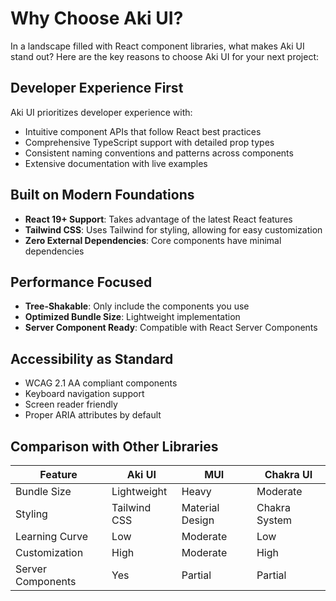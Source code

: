
<Meta title="Documentation/Why Aki UI" />

# Why Choose Aki UI?

In a landscape filled with React component libraries, what makes Aki UI stand out? Here are the key reasons to choose Aki UI for your next project:

## Developer Experience First

Aki UI prioritizes developer experience with:
- Intuitive component APIs that follow React best practices
- Comprehensive TypeScript support with detailed prop types
- Consistent naming conventions and patterns across components
- Extensive documentation with live examples

## Built on Modern Foundations

- **React 19+ Support**: Takes advantage of the latest React features
- **Tailwind CSS**: Uses Tailwind for styling, allowing for easy customization
- **Zero External Dependencies**: Core components have minimal dependencies

## Performance Focused

- **Tree-Shakable**: Only include the components you use
- **Optimized Bundle Size**: Lightweight implementation
- **Server Component Ready**: Compatible with React Server Components

## Accessibility as Standard

- WCAG 2.1 AA compliant components
- Keyboard navigation support
- Screen reader friendly
- Proper ARIA attributes by default

## Comparison with Other Libraries

| Feature | Aki UI | MUI | Chakra UI |
|---------|--------|-----|-----------|
| Bundle Size | Lightweight | Heavy | Moderate |
| Styling | Tailwind CSS | Material Design | Chakra System |
| Learning Curve | Low | Moderate | Low |
| Customization | High | Moderate | High |
| Server Components | Yes | Partial | Partial |
